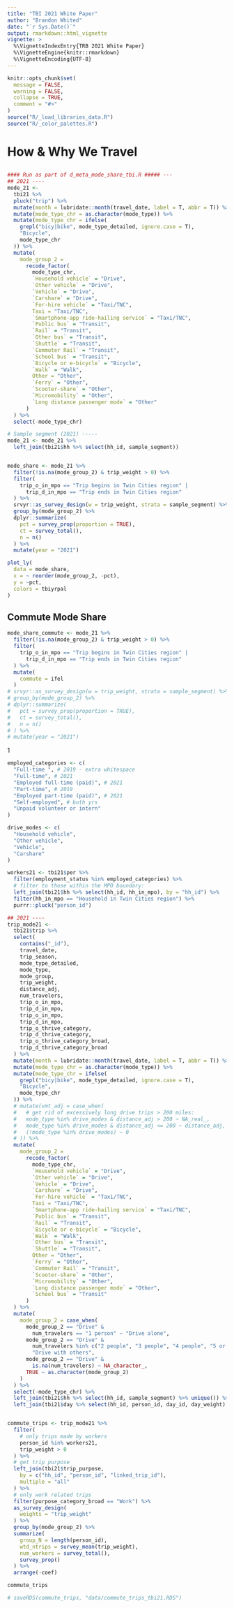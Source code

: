 ```yaml
---
title: "TBI 2021 White Paper"
author: "Brandon Whited"
date: "`r Sys.Date()`"
output: rmarkdown::html_vignette
vignette: >
  %\VignetteIndexEntry{TRB 2021 White Paper}
  %\VignetteEngine{knitr::rmarkdown}
  %\VignetteEncoding{UTF-8}
---
```


```r
knitr::opts_chunk$set(
  message = FALSE,
  warning = FALSE,
  collapse = TRUE,
  comment = "#>"
)
source("R/_load_libraries_data.R")
source("R/_color_palettes.R")
```

# How & Why We Travel

## 

```r
#### Run as part of d_meta_mode_share_tbi.R ##### ---
## 2021 ----
mode_21 <-
  tbi21 %>%
  pluck("trip") %>%
  mutate(month = lubridate::month(travel_date, label = T, abbr = T)) %>%
  mutate(mode_type_chr = as.character(mode_type)) %>%
  mutate(mode_type_chr = ifelse(
    grepl("bicy|bike", mode_type_detailed, ignore.case = T),
    "Bicycle",
    mode_type_chr
  )) %>%
  mutate(
    mode_group_2 =
      recode_factor(
        mode_type_chr,
        `Household vehicle` = "Drive",
        `Other vehicle` = "Drive",
        `Vehicle` = "Drive",
        `Carshare` = "Drive",
        `For-hire vehicle` = "Taxi/TNC",
        Taxi = "Taxi/TNC",
        `Smartphone-app ride-hailing service` = "Taxi/TNC",
        `Public bus` = "Transit",
        `Rail` = "Transit",
        `Other bus` = "Transit",
        `Shuttle` = "Transit",
        `Commuter Rail` = "Transit",
        `School bus` = "Transit",
        `Bicycle or e-bicycle` = "Bicycle",
        `Walk` = "Walk",
        Other = "Other",
        `Ferry` = "Other",
        `Scooter-share` = "Other",
        `Micromobility` = "Other",
        `Long distance passenger mode` = "Other"
      )
  ) %>%
  select(-mode_type_chr)

# Sample segment (2021) -----
mode_21 <- mode_21 %>%
  left_join(tbi21$hh %>% select(hh_id, sample_segment))


mode_share <- mode_21 %>%
  filter(!is.na(mode_group_2) & trip_weight > 0) %>%
  filter(
    trip_o_in_mpo == "Trip begins in Twin Cities region" |
      trip_d_in_mpo == "Trip ends in Twin Cities region"
  ) %>%
  srvyr::as_survey_design(w = trip_weight, strata = sample_segment) %>%
  group_by(mode_group_2) %>%
  dplyr::summarize(
    pct = survey_prop(proportion = TRUE),
    ct = survey_total(),
    n = n()
  ) %>%
  mutate(year = "2021")
```

```r
plot_ly(
  data = mode_share,
  x = ~ reorder(mode_group_2, -pct),
  y = ~pct,
  colors = tbiyrpal
)
```

## Commute Mode Share

```r
mode_share_commute <- mode_21 %>%
  filter(!is.na(mode_group_2) & trip_weight > 0) %>%
  filter(
    trip_o_in_mpo == "Trip begins in Twin Cities region" |
      trip_d_in_mpo == "Trip ends in Twin Cities region"
  ) %>%
  mutate(
    commute = ifel
  )
# srvyr::as_survey_design(w = trip_weight, strata = sample_segment) %>%
# group_by(mode_group_2) %>%
# dplyr::summarize(
#   pct = survey_prop(proportion = TRUE),
#   ct = survey_total(),
#   n = n()
# ) %>%
# mutate(year = "2021")
```

1

```r
employed_categories <- c(
  "Full-time ", # 2019 - extra whitespace
  "Full-time", # 2021
  "Employed full-time (paid)", # 2021
  "Part-time", # 2019
  "Employed part-time (paid)", # 2021
  "Self-employed", # both yrs
  "Unpaid volunteer or intern"
)

drive_modes <- c(
  "Household vehicle",
  "Other vehicle",
  "Vehicle",
  "Carshare"
)

workers21 <- tbi21$per %>%
  filter(employment_status %in% employed_categories) %>%
  # filter to those within the MPO boundary:
  left_join(tbi21$hh %>% select(hh_id, hh_in_mpo), by = "hh_id") %>%
  filter(hh_in_mpo == "Household in Twin Cities region") %>%
  purrr::pluck("person_id")

## 2021 ----
trip_mode21 <-
  tbi21$trip %>%
  select(
    contains("_id"),
    travel_date,
    trip_season,
    mode_type_detailed,
    mode_type,
    mode_group,
    trip_weight,
    distance_adj,
    num_travelers,
    trip_o_in_mpo,
    trip_d_in_mpo,
    trip_o_in_mpo,
    trip_d_in_mpo,
    trip_o_thrive_category,
    trip_d_thrive_category,
    trip_o_thrive_category_broad,
    trip_d_thrive_category_broad
  ) %>%
  mutate(month = lubridate::month(travel_date, label = T, abbr = T)) %>%
  mutate(mode_type_chr = as.character(mode_type)) %>%
  mutate(mode_type_chr = ifelse(
    grepl("bicy|bike", mode_type_detailed, ignore.case = T),
    "Bicycle",
    mode_type_chr
  )) %>%
  # mutate(vmt_adj = case_when(
  #   # get rid of excessively long drive trips > 200 miles:
  #   mode_type %in% drive_modes & distance_adj > 200 ~ NA_real_,
  #   mode_type %in% drive_modes & distance_adj <= 200 ~ distance_adj,
  #   (!mode_type %in% drive_modes) ~ 0
  # )) %>%
  mutate(
    mode_group_2 =
      recode_factor(
        mode_type_chr,
        `Household vehicle` = "Drive",
        `Other vehicle` = "Drive",
        `Vehicle` = "Drive",
        `Carshare` = "Drive",
        `For-hire vehicle` = "Taxi/TNC",
        Taxi = "Taxi/TNC",
        `Smartphone-app ride-hailing service` = "Taxi/TNC",
        `Public bus` = "Transit",
        `Rail` = "Transit",
        `Bicycle or e-bicycle` = "Bicycle",
        `Walk` = "Walk",
        `Other bus` = "Transit",
        `Shuttle` = "Transit",
        Other = "Other",
        `Ferry` = "Other",
        `Commuter Rail` = "Transit",
        `Scooter-share` = "Other",
        `Micromobility` = "Other",
        `Long distance passenger mode` = "Other",
        `School bus` = "Transit"
      )
  ) %>%
  mutate(
    mode_group_2 = case_when(
      mode_group_2 == "Drive" &
        num_travelers == "1 person" ~ "Drive alone",
      mode_group_2 == "Drive" &
        num_travelers %in% c("2 people", "3 people", "4 people", "5 or more people") ~
        "Drive with others",
      mode_group_2 == "Drive" &
        is.na(num_travelers) ~ NA_character_,
      TRUE ~ as.character(mode_group_2)
    )
  ) %>%
  select(-mode_type_chr) %>%
  left_join(tbi21$hh %>% select(hh_id, sample_segment) %>% unique()) %>%
  left_join(tbi21$day %>% select(hh_id, person_id, day_id, day_weight) %>% unique())


commute_trips <- trip_mode21 %>%
  filter(
    # only trips made by workers
    person_id %in% workers21,
    trip_weight > 0
  ) %>%
  # get trip purpose
  left_join(tbi21$trip_purpose,
    by = c("hh_id", "person_id", "linked_trip_id"),
    multiple = "all"
  ) %>%
  # only work related trips
  filter(purpose_category_broad == "Work") %>%
  as_survey_design(
    weights = "trip_weight"
  ) %>%
  group_by(mode_group_2) %>%
  summarize(
    group_N = length(person_id),
    wtd_ntrips = survey_mean(trip_weight),
    num_workers = survey_total(),
    survey_prop()
  ) %>%
  arrange(-coef)

commute_trips

# saveRDS(commute_trips, "data/commute_trips_tbi21.RDS")
```
